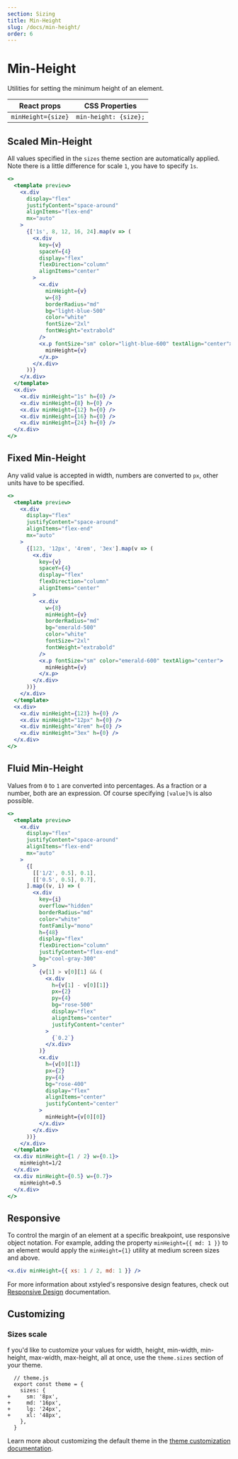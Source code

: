 ```yaml
---
section: Sizing
title: Min-Height
slug: /docs/min-height/
order: 6
---
```


# Min-Height

Utilities for setting the minimum height of an element.

<carbon-ad />

| React props        | CSS Properties        |
| ------------------ | --------------------- |
| `minHeight={size}` | `min-height: {size};` |

## Scaled Min-Height

All values specified in the `sizes` theme section are automatically applied. Note there is a little difference for scale `1`, you have to specify `1s`.

```jsx preview color=light-blue
<>
  <template preview>
    <x.div
      display="flex"
      justifyContent="space-around"
      alignItems="flex-end"
      mx="auto"
    >
      {['1s', 8, 12, 16, 24].map(v => (
        <x.div
          key={v}
          spaceY={4}
          display="flex"
          flexDirection="column"
          alignItems="center"
        >
          <x.div
            minHeight={v}
            w={8}
            borderRadius="md"
            bg="light-blue-500"
            color="white"
            fontSize="2xl"
            fontWeight="extrabold"
          />
          <x.p fontSize="sm" color="light-blue-600" textAlign="center">
            minHeight={v}
          </x.p>
        </x.div>
      ))}
    </x.div>
  </template>
  <x.div>
    <x.div minHeight="1s" h={0} />
    <x.div minHeight={8} h={0} />
    <x.div minHeight={12} h={0} />
    <x.div minHeight={16} h={0} />
    <x.div minHeight={24} h={0} />
  </x.div>
</>
```

## Fixed Min-Height

Any valid value is accepted in width, numbers are converted to `px`, other units have to be specified.

```jsx preview color=emerald
<>
  <template preview>
    <x.div
      display="flex"
      justifyContent="space-around"
      alignItems="flex-end"
      mx="auto"
    >
      {[123, '12px', '4rem', '3ex'].map(v => (
        <x.div
          key={v}
          spaceY={4}
          display="flex"
          flexDirection="column"
          alignItems="center"
        >
          <x.div
            w={8}
            minHeight={v}
            borderRadius="md"
            bg="emerald-500"
            color="white"
            fontSize="2xl"
            fontWeight="extrabold"
          />
          <x.p fontSize="sm" color="emerald-600" textAlign="center">
            minHeight={v}
          </x.p>
        </x.div>
      ))}
    </x.div>
  </template>
  <x.div>
    <x.div minHeight={123} h={0} />
    <x.div minHeight="12px" h={0} />
    <x.div minHeight="4rem" h={0} />
    <x.div minHeight="3ex" h={0} />
  </x.div>
</>
```

## Fluid Min-Height

Values from `0` to `1` are converted into percentages. As a fraction or a number, both are an expression. Of course specifying `[value]%` is also possible.

```jsx preview color=rose
<>
  <template preview>
    <x.div
      display="flex"
      justifyContent="space-around"
      alignItems="flex-end"
      mx="auto"
    >
      {[
        [['1/2', 0.5], 0.1],
        [['0.5', 0.5], 0.7],
      ].map((v, i) => (
        <x.div
          key={i}
          overflow="hidden"
          borderRadius="md"
          color="white"
          fontFamily="mono"
          h={48}
          display="flex"
          flexDirection="column"
          justifyContent="flex-end"
          bg="cool-gray-300"
        >
          {v[1] > v[0][1] && (
            <x.div
              h={v[1] - v[0][1]}
              px={2}
              py={4}
              bg="rose-500"
              display="flex"
              alignItems="center"
              justifyContent="center"
            >
              {`0.2`}
            </x.div>
          )}
          <x.div
            h={v[0][1]}
            px={2}
            py={4}
            bg="rose-400"
            display="flex"
            alignItems="center"
            justifyContent="center"
          >
            minHeight={v[0][0]}
          </x.div>
        </x.div>
      ))}
    </x.div>
  </template>
  <x.div minHeight={1 / 2} w={0.1}>
    minHeight=1/2
  </x.div>
  <x.div minHeight={0.5} w={0.7}>
    minHeight=0.5
  </x.div>
</>
```

## Responsive

To control the margin of an element at a specific breakpoint, use responsive object notation. For example, adding the property `minHeight={{ md: 1 }}` to an element would apply the `minHeight={1}` utility at medium screen sizes and above.

```jsx
<x.div minHeight={{ xs: 1 / 2, md: 1 }} />
```

For more information about xstyled's responsive design features, check out [Responsive Design](/docs/responsive-design/) documentation.

## Customizing

### Sizes scale

f you'd like to customize your values for width, height, min-width, min-height, max-width, max-height, all at once, use the `theme.sizes` section of your theme.

```diffjs
  // theme.js
  export const theme = {
    sizes: {
+     sm: '8px',
+     md: '16px',
+     lg: '24px',
+     xl: '48px',
    },
  }
```

Learn more about customizing the default theme in the [theme customization documentation](/docs/theme/).
